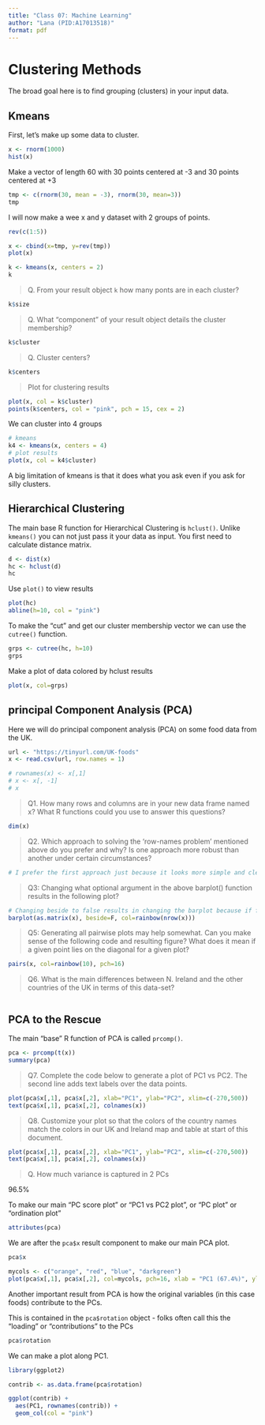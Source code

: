```yaml
---
title: "Class 07: Machine Learning"
author: "Lana (PID:A17013518)"
format: pdf
---
```


# Clustering Methods

The broad goal here is to find grouping (clusters) in your input data.

## Kmeans

First, let's make up some data to cluster. 



```r
x <- rnorm(1000)
hist(x)
```

Make a vector of length 60 with 30 points centered at -3 and 30 points centered at +3
```r
tmp <- c(rnorm(30, mean = -3), rnorm(30, mean=3))
tmp
```

I will now make a wee x and y dataset with 2 groups of points. 


```r
rev(c(1:5))
```

```r
x <- cbind(x=tmp, y=rev(tmp))
plot(x)
```

```r
k <- kmeans(x, centers = 2)
k
```

> Q. From your result object `k` how many ponts are in each cluster?

```r
k$size
```

> Q. What "component" of your result object details the cluster membership?

```r
k$cluster
```

> Q. Cluster centers?

```r
k$centers
```

> Plot for clustering results

```r
plot(x, col = k$cluster)
points(k$centers, col = "pink", pch = 15, cex = 2)
```


We can cluster into 4 groups
```r
# kmeans
k4 <- kmeans(x, centers = 4)
# plot results
plot(x, col = k4$cluster)
```

A big limitation of kmeans is that it does what you ask even if you ask for silly clusters. 

## Hierarchical Clustering

The main base R function for Hierarchical Clustering is `hclust()`. Unlike `kmeans()` you can not just pass it your data as input. You first need to calculate distance matrix. 

```r
d <- dist(x)
hc <- hclust(d)
hc
```

Use `plot()` to view results

```r
plot(hc)
abline(h=10, col = "pink")
```

To make the "cut" and get our cluster membership vector we can use the `cutree()` function.

```r
grps <- cutree(hc, h=10)
grps
```

Make a plot of data  colored by hclust results

```r
plot(x, col=grps)
```

## principal Component Analysis (PCA)

Here we will do principal component analysis (PCA) on some food data from the UK. 


```r
url <- "https://tinyurl.com/UK-foods"
x <- read.csv(url, row.names = 1)
```

```r
# rownames(x) <- x[,1]
# x <- x[, -1]
# x
```

> Q1. How many rows and columns are in your new data frame named x? What R functions could you use to answer this questions?

```r
dim(x)
```

> Q2. Which approach to solving the ‘row-names problem’ mentioned above do you prefer and why? Is one approach more robust than another under certain circumstances?

```r
# I prefer the first approach just because it looks more simple and clean in the code and doesn't have so many parts
```

> Q3: Changing what optional argument in the above barplot() function results in the following plot?

```r
# Changing beside to false results in changing the barplot because if false, columns of height are portrayed as stacked bars whereas if true, the columns are portrayed as juxtaposed bars
barplot(as.matrix(x), beside=F, col=rainbow(nrow(x)))
```

> Q5: Generating all pairwise plots may help somewhat. Can you make sense of the following code and resulting figure? What does it mean if a given point lies on the diagonal for a given plot?

```r
pairs(x, col=rainbow(10), pch=16)
```

> Q6. What is the main differences between N. Ireland and the other countries of the UK in terms of this data-set?

```r

```

## PCA to the Rescue

The main "base" R function of PCA is called `prcomp()`. 

```r
pca <- prcomp(t(x))
summary(pca)
```


> Q7. Complete the code below to generate a plot of PC1 vs PC2. The second line adds text labels over the data points.

```r
plot(pca$x[,1], pca$x[,2], xlab="PC1", ylab="PC2", xlim=c(-270,500))
text(pca$x[,1], pca$x[,2], colnames(x))
```

> Q8. Customize your plot so that the colors of the country names match the colors in our UK and Ireland map and table at start of this document.

```r
plot(pca$x[,1], pca$x[,2], xlab="PC1", ylab="PC2", xlim=c(-270,500))
text(pca$x[,1], pca$x[,2], colnames(x))
```

> Q. How much variance is captured in 2 PCs

96.5%

To make our main "PC score plot" or "PC1 vs PC2 plot", or "PC plot" or "ordination plot"

```r
attributes(pca)
```

We are after the `pca$x` result component to make our main PCA plot.

```r
pca$x
```

```r
mycols <- c("orange", "red", "blue", "darkgreen")
plot(pca$x[,1], pca$x[,2], col=mycols, pch=16, xlab = "PC1 (67.4%)", ylab = "PC2 (29%)")
```

Another important result from PCA is how the original variables (in this case foods) contribute to the PCs. 

This is contained in the `pca$rotation` object - folks often call this the "loading" or "contributions" to the PCs

```r
pca$rotation
```

We can make a plot along PC1.

```r
library(ggplot2)

contrib <- as.data.frame(pca$rotation)

ggplot(contrib) +
  aes(PC1, rownames(contrib)) +
  geom_col(col = "pink")
```


